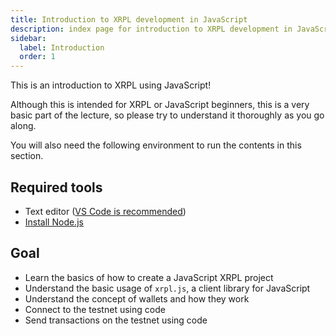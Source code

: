 ```yaml
--- 
title: Introduction to XRPL development in JavaScript
description: index page for introduction to XRPL development in JavaScript
sidebar: 
  label: Introduction
  order: 1
---
```


This is an introduction to XRPL using JavaScript!

Although this is intended for XRPL or JavaScript beginners, this is a very basic part of the lecture, so please try to understand it thoroughly as you go along.

You will also need the following environment to run the contents in this section.

## Required tools

- Text editor ([VS Code is recommended](/editor/install/))
- [Install Node.js](/getting-started/node-js/)

## Goal

- Learn the basics of how to create a JavaScript XRPL project
- Understand the basic usage of `xrpl.js`, a client library for JavaScript
- Understand the concept of wallets and how they work
- Connect to the testnet using code
- Send transactions on the testnet using code